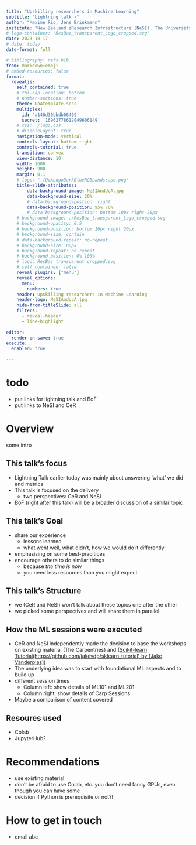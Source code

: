 ```yaml
---
title: "Upskilling researchers in Machine Learning"
subtitle: "Lightning talk ⚡️"
author: "Maxime Rio, Jens Brinkmann"
institute: "New Zealand eResearch Infrastructure (NeSI), The University of Auckland (UoA)"
# logo-container: "ResBaz_transparent_Logo_cropped.svg"
date: 2023-10-17
# date: today
date-format: full

# bibliography: refs.bib
from: markdown+emoji
# embed-resources: false
format:
  revealjs:
    self_contained: true
    # tbl-cap-location: bottom
    # number-sections: true
    theme: UoAtemplate.scss
    multiplex:
      id: 'a140d30bbdb06469'
      secret: '16962778612049606149'
    # css: ./logo.css
    # disableLayout: true
    navigation-mode: vertical
    controls-layout: bottom-right
    controls-tutorial: true
    transition: convex
    view-distance: 10
    width: 1600
    height: 900
    margin: 0.1
    # logo: "./UoALogoDarkBlueRGBLandscape.png"
    title-slide-attributes:
        data-background-image: NeSIAndUoA.jpg
        data-background-size: 20%
        # data-background-postion: right
        data-background-position: 95% 76%
        # data-background-position: bottom 10px right 20px
    # background-image: ./ResBaz_transparent_Logo_cropped.svg
    # background-opacity: 0.5
    # background-position: bottom 10px right 20px
    # background-size: contain
    # data-background-repeat: no-repeat
    # background-size: 80px
    # background-repeat: no-repeat
    # background-position: 0% 100%
    # logo: ResBaz_transparent_cropped.svg
    # self_contained: false
    reveal_plugins: ["menu"]
    reveal_options:
      menu:
        numbers: true
    header: Upskilling researchers in Machine Learning
    header-logo: NeSIAndUoA.jpg
    hide-from-titleSlide: all
    filters:
      - reveal-header
      - line-highlight
    
editor:
  render-on-save: true
execute: 
  enabled: true

--- 
```


# todo
- put links for lightning talk and BoF
- put links to NeSI and CeR

# Overview
::: {.incremental}
some intro
:::

## This talk's focus

- Lightning Talk earlier today was mainly about answering 'what' we did and metrics
- This talk is focused on the delivery
  - two perspectives: CeR and NeSI 
- BoF (right after this talk) will be a broader discussion of a similar topic 


## This talk's Goal

- share our experience
  - lessons learned
  - what went well, what didn't, how we would do it differently
- emphasising on some best-pracitices
- encourage others to do similar things
  - because *the time is now*
  - you need less resources than you might expect

## This talk's Structure

- we (CeR and NeSI) won't talk about these topics one after the other
- we picked some perspectives and will share them in parallel

## How the ML sessions were executed

- CeR and NeSI independently made the decision to base the workshops on existing material (The Carpentries) and ([Scikit-learn Tutorial(https://github.com/jakevdp/sklearn_tutorial) by 
[Jake Vanderplas]](https://github.com/jakevdp))
- The underlying idea was to start with foundational ML aspects and to build up
- different session times
  - Column left: show details of ML101 and ML201
  - Column right: show details of Carp Sessions
- Maybe a comparison of content covered


## Resoures used
- Colab
- JupyterHub?


# Recommendations

- use existing material
- don't be afraid to use Colab, etc. you don't need fancy GPUs, even though you can have some
- decision if Python is prerequisite or not?!

# How to get in touch

- email abc
